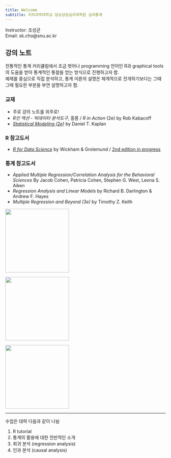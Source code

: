 ```yaml
---
title: Welcome
subtitle: 차의과학대학교 임상상담심리대학원 심리통계
---
```

Instructor: 조성균  
Email: sk.cho@snu.ac.kr

## 강의 노트

전통적인 통계 커리큘럼에서 조금 벗어나 programming 언어인 R과 graphical tools의 도움을 받아 통계적인 통찰을 얻는 방식으로 진행하고자 함.  
예제를 중심으로 직접 분석하고, 통계 이론의 설명은 체계적으로 전개하기보다는 그때 그때 필요한 부분을 부연 설명하고자 함.  

### 교재
- 주로 강의 노트를 위주로!
- *R인 액션 - 빅데이터 분석도구*, 홍릉 / *R in Action* (2e) by Rob Kabacoff
- [*Statistical Modeling (2e)*](https://dtkaplan.github.io/SM2-bookdown/) by Daniel T. Kaplan

### R 참고도서

- [*R for Data Science*](https://r4ds.had.co.nz/index.html) by Wickham & Grolemund / [2nd edition in progress](https://r4ds.hadley.nz/ )


### 통계 참고도서
- *Applied Multiple Regression/Correlation Analysis for the Behavioral Sciences* By Jacob Cohen, Patricia Cohen, Stephen G. West, Leona S. Aiken
- *Regression Analysis and Linear Models* by Richard B. Darlington & Andrew F. Hayes
- *Multiple Regression and Beyond (3e)* by Timothy Z. Keith

::: {layout-ncol=3 fig-aligh="left"}
![](contents/images/book1.png){width="200"}

![](contents/images/book2.png){width="200"}

![](contents/images/keith.jpg){width="200"}
:::
___

수업은 대략 다음과 같이 나뉨

1. R tutorial  
2. 통계의 활용에 대한 전반적인 소개  
3. 회귀 분석 (regression analysis)  
4. 인과 분석 (causal analysis)

